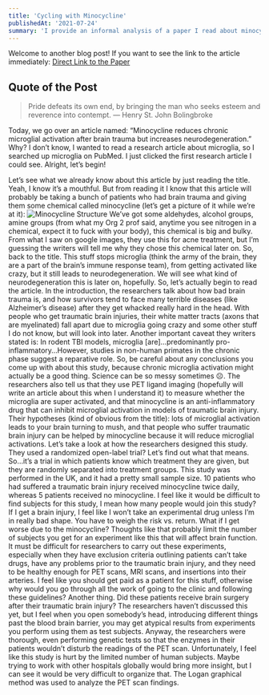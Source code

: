 ```yaml
---
title: 'Cycling with Minocycline'
publishedAt: '2021-07-24'
summary: 'I provide an informal analysis of a paper I read about minocycline and its effect on patients with traumatic brain injuries.'
---
```


Welcome to another blog post!
If you want to see the link to the article immediately: [Direct Link to the Paper](https://doi.org/10.1093/brain/awx339)

## Quote of the Post
> Pride defeats its own end, by bringing the man who seeks esteem and reverence into contempt. —  Henry St. John Bolingbroke

Today, we go over an article named: “Minocycline reduces chronic microglial activation after brain trauma but increases neurodegeneration.” Why? I don’t know, I wanted to read a research article about microglia, so I searched up microglia on PubMed. I just clicked the first research article I could see. Alright, let’s begin!

Let’s see what we already know about this article by just reading the title. Yeah, I know it’s a mouthful. But from reading it I know that this article will probably be taking a bunch of patients who had brain trauma and giving them some chemical called minocycline (let’s get a picture of it while we’re at it):
![Minocycline Structure](/images/mino_struct.png)
We’ve got some aldehydes, alcohol groups, amine groups (from what my Org 2 prof said, anytime you see nitrogen in a chemical, expect it to fuck with your body), this chemical is big and bulky. From what I saw on google images, they use this for acne treatment, but I’m guessing the writers will tell me why they chose this chemical later on.
So, back to the title. This stuff stops microglia (think the army of the brain, they are a part of the brain’s immune response team), from getting activated like crazy, but it still leads to neurodegeneration. We will see what kind of neurodegeneration this is later on, hopefully.
So, let’s actually begin to read the article. In the introduction, the researchers talk about how bad brain trauma is, and how survivors tend to face many terrible diseases (like Alzheimer’s disease) after they get whacked really hard in the head. With people who get traumatic brain injuries, their white matter tracts (axons that are myelinated) fall apart due to microglia going crazy and some other stuff I do not know, but will look into later. 
Another important caveat they writers stated is: In rodent TBI models, microglia [are]…predominantly pro-inflammatory…However, studies in non-human primates in the
chronic phase suggest a reparative role. So, be careful about any conclusions you come up with about this study, because chronic microglia activation might actually be a good thing. Science can be so messy sometimes ☹. 
The researchers also tell us that they use PET ligand imaging (hopefully will write an article about this when I understand it) to measure whether the microglia are super activated, and that minocycline is an anti-inflammatory drug that can inhibit microglial activation in models of traumatic brain injury. Their hypotheses (kind of obvious from the title): lots of microglial activation leads to your brain turning to mush, and that people who suffer traumatic brain injury can be helped by minocycline because it will reduce microglial activations.
Let’s take a look at how the researchers designed this study. They used a randomized open-label trial? Let’s find out what that means. So…it’s a trial in which patients know which treatment they are given, but they are randomly separated into treatment groups. This study was performed in the UK, and it had a pretty small sample size. 10 patients who had suffered a traumatic brain injury received minocycline twice daily, whereas 5 patients received no minocycline. I feel like it would be difficult to find subjects for this study, I mean how many people would join this study? If I get a brain injury, I feel like I won’t take an experimental drug unless I’m in really bad shape. You have to weigh the risk vs. return. What if I get worse due to the minocycline? Thoughts like that probably limit the number of subjects you get for an experiment like this that will affect brain function.
It must be difficult for researchers to carry out these experiments, especially when they have exclusion criteria outlining patients can’t take drugs, have any problems prior to the traumatic brain injury, and they need to be healthy enough for PET scans, MRI scans, and insertions into their arteries. I feel like you should get paid as a patient for this stuff, otherwise why would you go through all the work of going to the clinic and following these guidelines? 
Another thing. Did these patients receive brain surgery after their traumatic brain injury? The researchers haven’t discussed this yet, but I feel when you open somebody’s head, introducing different things past the blood brain barrier, you may get atypical results from experiments you perform using them as test subjects.
Anyway, the researchers were thorough, even performing genetic tests so that the enzymes in their patients wouldn’t disturb the readings of the PET scan. Unfortunately, I feel like this study is hurt by the limited number of human subjects. Maybe trying to work with other hospitals globally would bring more insight, but I can see it would be very difficult to organize that.
The Logan graphical method was used to analyze the PET scan findings.
